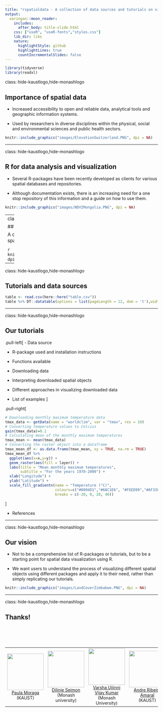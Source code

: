 ```yaml
---
title: "rspatialdata - A collection of data sources and tutorials on visualising spatial data using R"
output:
  xaringan::moon_reader:
    includes:
      after_body: title-slide.html
    css: ["useR", "useR-fonts","styles.css"]
    lib_dir: libs
    nature:
      highlightStyle: github
      highlightLines: true
      countIncrementalSlides: false
---
```




```r
library(tidyverse)
library(readxl)
```

class: hide-kaustlogo,hide-monashlogo

<link rel="stylesheet" href="https://cdnjs.cloudflare.com/ajax/libs/font-awesome/4.7.0/css/font-awesome.min.css">

## Importance of spatial data

- Increased accessibility to open and reliable data, analytical tools and geographic information systems.

- Used by researchers in diverse disciplines within the physical, social and environmental sciences and public health sectors.


```r
knitr::include_graphics("images/ElevationSwitzerland.PNG", dpi = NA)
```

---

class: hide-kaustlogo,hide-monashlogo

## R for data analysis and visualization

- Several R-packages have been recently developed as clients for various spatial databases and repositories.

- Although documentation exists, there is an increasing need for a one stop repository of this information and a guide on how to use them.

```r
knitr::include_graphics("images/NDVIMongolia.PNG", dpi = NA)
```

---
class: hide-kaustlogo,hide-monashlogo

## rspatialdata

A collection of data sources and tutorials on visualizing spatial data using R.

<h3 style="font-size: 25px; text-align: center;"><a href="https://rspatialdata.github.ioa">www.rspatialdata.github.io</a></h3>


```r
knitr::include_graphics("images/listoftutorials.PNG", dpi = NA)
```

---

class: hide-kaustlogo,hide-monashlogo

## Tutorials and data sources

```r
table <- read.csv(here::here("table.csv"))
table %>% DT::datatable(options = list(pageLength = 12, dom = 't'),width = '100%')
```

---

class: hide-kaustlogo,hide-monashlogo

## Our tutorials
.pull-left[
- Data source

- R-package used and installation instructions

- Functions available

- Downloading data

- Interpreting downloaded spatial objects

- Different approaches in visualizing downloaded data

- List of examples
]

.pull-right[
```r
# Downloading monthly maximum temperature data
tmax_data <- getData(name = "worldclim", var = "tmax", res = 10)
# Converting temperature values to Celcius
gain(tmax_data)=0.1
# Calculating mean of the monthly maximum temperatures
tmax_mean <- mean(tmax_data)
# Converting the raster object into a dataframe
tmax_mean_df <- as.data.frame(tmax_mean, xy = TRUE, na.rm = TRUE)
tmax_mean_df %>%
  ggplot(aes(x=x,y=y)) +
  geom_raster(aes(fill = layer)) +
  labs(title = "Mean monthly maximum temperatures",
       subtitle = "For the years 1970-2000") +
  xlab("Longitude") +
  ylab("Latitude") +
  scale_fill_gradientn(name = "Temperature (°C)",
                       colours=c("#0094D1","#68C1E6", "#FEED99","#AF3301"),
                       breaks = c(-20, 0, 20, 40))
```
]

- References

---

class: hide-kaustlogo,hide-monashlogo

## Our vision

- Not to be a comprehensive list of R-packages or tutorials, but to be a starting point for spatial data visualization using R.

- We want users to understand the process of visualizing different spatial objects using different packages and apply it to their need, rather than simply replicating our tutorials.


```r
knitr::include_graphics("images/LandCoverZimbabwe.PNG", dpi = NA)
```

---
class: hide-kaustlogo,hide-monashlogo

## Thanks!

<table style="width:100%; padding-top: 5em; font-size: 14px;">
<tr>
<td style="width:25%; text-align:center"><img src="images/paulamoraga.png" width="120px"><br><a href="https://www.paulamoraga.com/">Paula Moraga</a><br>(KAUST)</td>

<td style="width:25%; text-align:center"><img src="images/dilinieseimon.png" width="120px"><br><a href="https://www.linkedin.com/in/dilinieseimon/">Dilinie Seimon</a><br>(Monash university)</td>

<td style="width:25%; text-align:center"><img src="images/varshaujjini.png" width="120px"><br><a href="https://www.linkedin.com/in/varsha-ujjinni-vijay-kumar-1026121a4/">Varsha Ujjinni Vijay Kumar</a><br>(Monash University)</td>

<td style="width:25%; text-align:center"><img src="images/andreamaral.png" width="120px"><br><a href="https://www.avramaral.com/">Andre Ribeiro Amaral</a><br>(KAUST)</td>
</tr>
</table>

